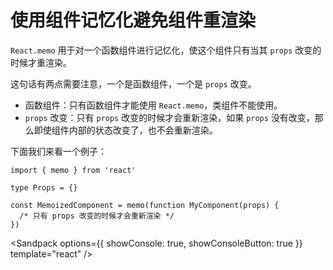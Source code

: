 # 使用组件记忆化避免组件重渲染

`React.memo` 用于对一个函数组件进行记忆化，使这个组件只有当其 `props` 改变的时候才重渲染。

这句话有两点需要注意，一个是函数组件，一个是 `props` 改变。

- 函数组件：只有函数组件才能使用 `React.memo`，类组件不能使用。
- `props` 改变：只有 `props` 改变的时候才会重新渲染，如果 `props` 没有改变，那么即使组件内部的状态改变了，也不会重新渲染。

下面我们来看一个例子：

```tsx
import { memo } from 'react'

type Props = {}

const MemoizedComponent = memo(function MyComponent(props) {
  /* 只有 props 改变的时候才会重新渲染 */
})
```


<Sandpack
  options={{
    showConsole: true,
    showConsoleButton: true
  }}
  template="react"
/>
